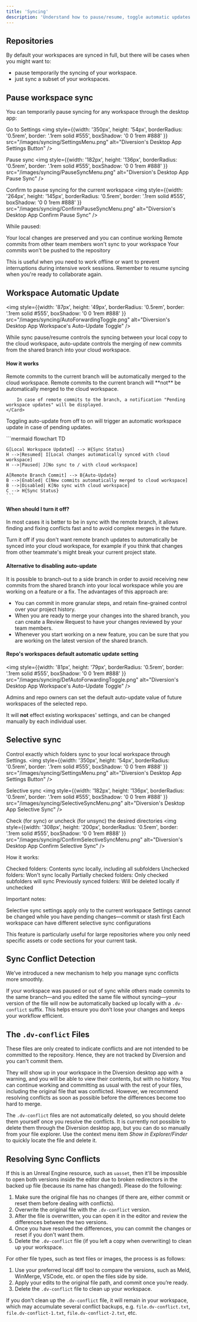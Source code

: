 ```yaml
---
title: 'Syncing'
description: 'Understand how to pause/resume, toggle automatic updates and selectively sync your repositories'
---
```


## Repositories

By default your workspaces are synced in full, but there will be cases when you might want to:

- pause temporarily the syncing of your workspace.
- just sync a subset of your workspaces.


## Pause workspace sync

You can temporarily pause syncing for any workspace through the desktop app:

Go to Settings
<img style={{width: '350px', height: '54px', borderRadius: '0.5rem', border: '.1rem solid #555', boxShadow: '0 0 1rem #888' }} src="/images/syncing/SettingsMenu.png" alt="Diversion's Desktop App Settings Button" />

Pause sync
<img style={{width: '182px', height: '136px', borderRadius: '0.5rem', border: '.1rem solid #555', boxShadow: '0 0 1rem #888' }} src="/images/syncing/PauseSyncMenu.png" alt="Diversion's Desktop App Pause Sync" />

Confirm to pause syncing for the current workspace
<img style={{width: '264px', height: '145px', borderRadius: '0.5rem', border: '.1rem solid #555', boxShadow: '0 0 1rem #888' }} src="/images/syncing/ConfirmPauseSyncMenu.png" alt="Diversion's Desktop App Confirm Pause Sync" />

While paused:

Your local changes are preserved and you can continue working
Remote commits from other team members won't sync to your workspace
Your commits won't be pushed to the repository

This is useful when you need to work offline or want to prevent interruptions during intensive work sessions. Remember to resume syncing when you're ready to collaborate again.

## Workspace Automatic Update

<img style={{width: '87px', height: '49px', borderRadius: '0.5rem', border: '.1rem solid #555', boxShadow: '0 0 1rem #888' }} src="/images/syncing/AutoForwardingToggle.png" alt="Diversion's Desktop App Workspace's Auto-Update Toggle" />

While sync pause/resume controls the syncing between your local copy to the cloud workspace, auto-update controls the merging of new commits from the shared branch into your cloud workspace.

#### How it works

<CardGroup cols={2}>
    <Card title="Auto-Update ON" icon="toggle-on">
        Remote commits to the current branch will be automatically merged to the cloud workspace.
    </Card>
    <Card title="Auto-Update OFF" icon="toggle-off">
        Remote commits to the current branch will **not** be automatically merged to the cloud workspace.

        In case of remote commits to the branch, a notification "Pending workspace updates" will be displayed.
    </Card>
</CardGroup>

<Note>Toggling auto-update from off to on will trigger an automatic workspace update in case of pending updates.</Note>

<div style={{width: '80%', margin: '0 auto'}}>
    ```mermaid
    flowchart TD

    G[Local Workspace Updated] --> H{Sync Status}
    H -->|Resumed| I[Local changes automatically synced with cloud workspace]
    H -->|Paused| J[No sync to / with cloud workspace]

    A[Remote Branch Commit] --> B{Auto-Update}
    B -->|Enabled| C[New commits automatically merged to cloud workspace]
    B -->|Disabled| K[No sync with cloud workspace]
    C --> H{Sync Status}
    ```
</div>

#### When should I turn it off?

In most cases it is better to be in sync with the remote branch, it allows finding and fixing conflicts fast and to avoid complex merges in the future.

Turn it off if you don't want remote branch updates to automatically be synced into your cloud workspace, for example if you think that changes from other teammate's might break your current project state.

#### Alternative to disabling auto-update

It is possible to branch-out to a side branch in order to avoid receiving new commits from the shared branch into your local workspace while you are working on a feature or a fix. The advantages of this approach are:

- You can commit in more granular steps, and retain fine-grained control over your project history.
- When you are ready to merge your changes into the shared branch, you can create a Review Request to have your changes reviewed by your team members.
- Whenever you start working on a new feature, you can be sure that you are working on the latest version of the shared branch.

#### Repo's workspaces default automatic update setting

<img style={{width: '81px', height: '79px', borderRadius: '0.5rem', border: '.1rem solid #555', boxShadow: '0 0 1rem #888' }} src="/images/syncing/DefAutoForwardingToggle.png" alt="Diversion's Desktop App Workspace's Auto-Update Toggle" />

Admins and repo owners can set the default auto-update value of future workspaces of the selected repo.

<Note>It will **not** effect existing workspaces' settings, and can be changed manually by each individual user.</Note>

## Selective sync

Control exactly which folders sync to your local workspace through Settings.
<img style={{width: '350px', height: '54px', borderRadius: '0.5rem', border: '.1rem solid #555', boxShadow: '0 0 1rem #888' }} src="/images/syncing/SettingsMenu.png" alt="Diversion's Desktop App Settings Button" />

Selective sync
<img style={{width: '182px', height: '136px', borderRadius: '0.5rem', border: '.1rem solid #555', boxShadow: '0 0 1rem #888' }} src="/images/syncing/SelectiveSyncMenu.png" alt="Diversion's Desktop App Selective Sync" />

Check (for sync) or uncheck (for unsync) the desired directories
<img style={{width: '308px', height: '200px', borderRadius: '0.5rem', border: '.1rem solid #555', boxShadow: '0 0 1rem #888' }} src="/images/syncing/ConfirmSelectiveSyncMenu.png" alt="Diversion's Desktop App Confirm Selective Sync" />

How it works:

Checked folders: Contents sync locally, including all subfolders
Unchecked folders: Won't sync locally
Partially checked folders: Only checked subfolders will sync
Previously synced folders: Will be deleted locally if unchecked

Important notes:

Selective sync settings apply only to the current workspace
Settings cannot be changed while you have pending changes—commit or stash first
Each workspace can have different selective sync configurations

This feature is particularly useful for large repositories where you only need specific assets or code sections for your current task.

## Sync Conflict Detection

We’ve introduced a new mechanism to help you manage sync conflicts more smoothly.

If your workspace was paused or out of sync while others made commits to the same branch—and you edited the same file without syncing—your version of the file will now be automatically backed up locally with a `.dv-conflict` suffix.
This helps ensure you don’t lose your changes and keeps your workflow efficient.

## The `.dv-conflict` Files

These files are only created to indicate conflicts and are not intended to be committed to the repository.
Hence, they are not tracked by Diversion and you can't commit them.

They will show up in your workspace in the Diversion desktop app with a warning, and you will be able to view their contents, but with no history.
You can continue working and committing as usual with the rest of your files, including the original file that was conflicted.
However, we recommend resolving conflicts as soon as possible before the differences become too hard to merge.

The `.dv-conflict` files are not automatically deleted, so you should delete them yourself once you resolve the conflicts.
It is currently not possible to delete them through the Diversion desktop app, but you can do so manually from your file explorer.
Use the context menu item _Show in Explorer/Finder_ to quickly locate the file and delete it.


## Resolving Sync Conflicts

If this is an Unreal Engine resource, such as `uasset`, then it'll be impossible to open both versions inside the editor
due to broken redirectors in the backed up file (because its name has changed).
Please do the following:

1. Make sure the original file has no changes (if there are, either commit or reset them before dealing with conflicts).
2. Overwrite the original file with the `.dv-conflict` version.
3. After the file is overwritten, you can open it in the editor and review the differences between the two versions.
4. Once you have resolved the differences, you can commit the changes or reset if you don't want them.
5. Delete the `.dv-conflict` file (if you left a copy when overwriting) to clean up your workspace.

For other file types, such as text files or images, the process is as follows:

1. Use your preferred local diff tool to compare the versions, such as Meld, WinMerge, VSCode, etc. or open the files side by side.
2. Apply your edits to the original file path, and commit once you’re ready.
3. Delete the `.dv-conflict` file to clean up your workspace.

If you don't clean up the `.dv-conflict` file, it will remain in your workspace, which may accumulate several conflict backups, e.g. `file.dv-conflict.txt`, `file.dv-conflict-1.txt`, `file.dv-conflict-2.txt`, etc.
